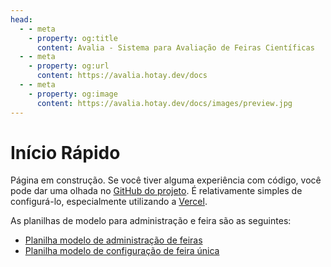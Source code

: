 ```yaml
---
head:
  - - meta
    - property: og:title
      content: Avalia - Sistema para Avaliação de Feiras Científicas
  - - meta
    - property: og:url
      content: https://avalia.hotay.dev/docs
  - - meta
    - property: og:image
      content: https://avalia.hotay.dev/docs/images/preview.jpg
---
```


# Início Rápido

Página em construção. Se você tiver alguma experiência com código, você pode dar uma olhada no [GitHub do projeto](https://github.com/hotaydev/avalia). É relativamente simples de configurá-lo, especialmente utilizando a [Vercel](https://vercel.com/).

As planilhas de modelo para administração e feira são as seguintes:

- [Planilha modelo de administração de feiras](https://docs.google.com/spreadsheets/d/1DnBq2tVnjFrQksLAdS2H58VwFQUEXLqJCG-Sm-tk0K8/copy)
- [Planilha modelo de configuração de feira única](https://docs.google.com/spreadsheets/d/1SfimzvUWXehgbfLYS_Pi2lABrWlWqjeU8_gX3xu2TXI/copy)

